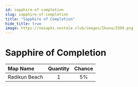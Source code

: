 ```yaml
---
id: sapphire-of-completion
slug: sapphire-of-completion
title: "Sapphire of Completion"
hide_title: true
image: https://nosapki.nostale.club/images/Ikona/2599.png
---
```



# <ItemIcon iconId="2599" height="32"/> Sapphire of Completion
|Map Name|Quantity|Chance|
|:--|:-:|:-:|
|Radikun Beach|1|5%|

